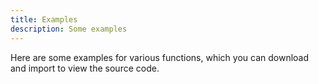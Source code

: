 ```yaml
---
title: Examples
description: Some examples
---
```



Here are some examples for various functions, which you can download and import to view the source code.

<CardGrid>
    <LinkCard title="Functions" description="Function creation, invocation" target="_blank" download="functions.json" href="/script-dog-doc/examples/functions.json" />
    <LinkCard title="Element Operations" description="Create elements, get elements, modify elements, etc." target="_blank" download="elements.json" href="/script-dog-doc/examples/elements.json" />
    <LinkCard title="Resource Downloader" description="Find images and videos from the webpage and provide downloads" target="_blank" download="downloader.json" href="/script-dog-doc/examples/downloader.json" />
    <LinkCard title="Canvas and Animation" description="Draw patterns using canvas and make them move" target="_blank" download="canvas.json" href="/script-dog-doc/examples/canvas.json" />
    <LinkCard title="Greedy Snake Game" description="Complete sidebar game example" target="_blank" download="snake.json" href="/script-dog-doc/examples/snake.json" />
</CardGrid>
